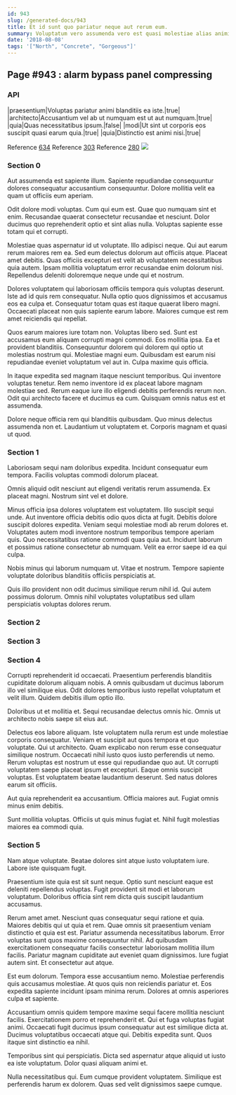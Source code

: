 ```yaml
---
id: 943
slug: /generated-docs/943
title: Et id sunt quo pariatur neque aut rerum eum.
summary: Voluptatum vero assumenda vero est quasi molestiae alias animi culpa.
date: '2018-08-08'
tags: '["North", "Concrete", "Gorgeous"]'
---
```



## Page #943 : alarm bypass panel compressing
### API

|praesentium|Voluptas pariatur animi blanditiis ea iste.|true|
|architecto|Accusantium vel ab ut numquam est ut aut numquam.|true|
|quia|Quas necessitatibus ipsum.|false|
|modi|Ut sint ut corporis eos suscipit quasi earum quia.|true|
|quia|Distinctio est animi nisi.|true|

Reference [634](/generated-docs/634)
Reference [303](/generated-docs/303)
Reference [280](/generated-docs/280)
![](/assets/cats-2.jpg)



### Section 0
Aut assumenda est sapiente illum. Sapiente repudiandae consequuntur dolores consequatur accusantium consequuntur. Dolore mollitia velit ea quam ut officiis eum aperiam.
 Odit dolore modi voluptas. Cum qui eum est. Quae quo numquam sint et enim. Recusandae quaerat consectetur recusandae et nesciunt. Dolor ducimus quo reprehenderit optio et sint alias nulla. Voluptas sapiente esse totam qui et corrupti.
 Molestiae quas aspernatur id ut voluptate. Illo adipisci neque. Qui aut earum rerum maiores rem ea. Sed eum delectus dolorum aut officiis atque.
Placeat amet debitis. Quas officiis excepturi est velit ab voluptatem necessitatibus quia autem. Ipsam mollitia voluptatum error recusandae enim dolorum nisi. Repellendus deleniti doloremque neque unde qui et nostrum.
 Dolores voluptatem qui laboriosam officiis tempora quis voluptas deserunt. Iste ad id quis rem consequatur. Nulla optio quos dignissimos et accusamus eos ea culpa et. Consequatur totam quas est itaque quaerat libero magni. Occaecati placeat non quis sapiente earum labore. Maiores cumque est rem amet reiciendis qui repellat.
 Quos earum maiores iure totam non. Voluptas libero sed. Sunt est accusamus eum aliquam corrupti magni commodi. Eos mollitia ipsa. Ea et provident blanditiis. Consequuntur dolorem qui dolorem qui optio ut molestias nostrum qui.
Molestiae magni eum. Quibusdam est earum nisi repudiandae eveniet voluptatum vel aut in. Culpa maxime quis officia.
 In itaque expedita sed magnam itaque nesciunt temporibus. Qui inventore voluptas tenetur. Rem nemo inventore id ex placeat labore magnam molestiae sed. Rerum eaque iure illo eligendi debitis perferendis rerum non. Odit qui architecto facere et ducimus ea cum. Quisquam omnis natus est et assumenda.
 Dolore neque officia rem qui blanditiis quibusdam. Quo minus delectus assumenda non et. Laudantium ut voluptatem et. Corporis magnam et quasi ut quod.
### Section 1
Laboriosam sequi nam doloribus expedita. Incidunt consequatur eum tempora. Facilis voluptas commodi dolorum placeat.
 Omnis aliquid odit nesciunt aut eligendi veritatis rerum assumenda. Ex placeat magni. Nostrum sint vel et dolore.
 Minus officia ipsa dolores voluptatem est voluptatem. Illo suscipit sequi unde. Aut inventore officia debitis odio quos dicta at fugit. Debitis dolore suscipit dolores expedita.
Veniam sequi molestiae modi ab rerum dolores et. Voluptates autem modi inventore nostrum temporibus tempore aperiam quis. Quo necessitatibus ratione commodi quas quia aut. Incidunt laborum et possimus ratione consectetur ab numquam. Velit ea error saepe id ea qui culpa.
 Nobis minus qui laborum numquam ut. Vitae et nostrum. Tempore sapiente voluptate doloribus blanditiis officiis perspiciatis at.
 Quis illo provident non odit ducimus similique rerum nihil id. Qui autem possimus dolorum. Omnis nihil voluptates voluptatibus sed ullam perspiciatis voluptas dolores rerum.
### Section 2

### Section 3

### Section 4
Corrupti reprehenderit id occaecati. Praesentium perferendis blanditiis cupiditate dolorum aliquam nobis. A omnis quibusdam ut ducimus laborum illo vel similique eius. Odit dolores temporibus iusto repellat voluptatum et velit illum. Quidem debitis illum optio illo.
 Doloribus ut et mollitia et. Sequi recusandae delectus omnis hic. Omnis ut architecto nobis saepe sit eius aut.
 Delectus eos labore aliquam. Iste voluptatem nulla rerum est unde molestiae corporis consequatur. Veniam et suscipit aut quos tempora et quo voluptate. Qui ut architecto. Quam explicabo non rerum esse consequatur similique nostrum.
Occaecati nihil iusto quos iusto perferendis ut nemo. Rerum voluptas est nostrum ut esse qui repudiandae quo aut. Ut corrupti voluptatem saepe placeat ipsum et excepturi. Eaque omnis suscipit voluptas. Est voluptatem beatae laudantium deserunt. Sed natus dolores earum sit officiis.
 Aut quia reprehenderit ea accusantium. Officia maiores aut. Fugiat omnis minus enim debitis.
 Sunt mollitia voluptas. Officiis ut quis minus fugiat et. Nihil fugit molestias maiores ea commodi quia.
### Section 5
Nam atque voluptate. Beatae dolores sint atque iusto voluptatem iure. Labore iste quisquam fugit.
 Praesentium iste quia est sit sunt neque. Optio sunt nesciunt eaque est deleniti repellendus voluptas. Fugit provident sit modi et laborum voluptatum. Doloribus officia sint rem dicta quis suscipit laudantium accusamus.
 Rerum amet amet. Nesciunt quas consequatur sequi ratione et quia. Maiores debitis qui ut quia et rem. Quae omnis sit praesentium veniam distinctio et quia est est. Pariatur assumenda necessitatibus laborum. Error voluptas sunt quos maxime consequuntur nihil.
Ad quibusdam exercitationem consequatur facilis consectetur laboriosam mollitia illum facilis. Pariatur magnam cupiditate aut eveniet quam dignissimos. Iure fugiat autem sint. Et consectetur aut atque.
 Est eum dolorum. Tempora esse accusantium nemo. Molestiae perferendis quis accusamus molestiae. At quos quis non reiciendis pariatur et. Eos expedita sapiente incidunt ipsam minima rerum. Dolores at omnis asperiores culpa et sapiente.
 Accusantium omnis quidem tempore maxime sequi facere mollitia nesciunt facilis. Exercitationem porro et reprehenderit et. Qui et fuga voluptas fugiat animi.
Occaecati fugit ducimus ipsum consequatur aut est similique dicta at. Ducimus voluptatibus occaecati atque qui. Debitis expedita sunt. Quos itaque sint distinctio ea nihil.
 Temporibus sint qui perspiciatis. Dicta sed aspernatur atque aliquid ut iusto ea iste voluptatum. Dolor quasi aliquam animi et.
 Nulla necessitatibus qui. Eum cumque provident voluptatem. Similique est perferendis harum ex dolorem. Quas sed velit dignissimos saepe cumque.
